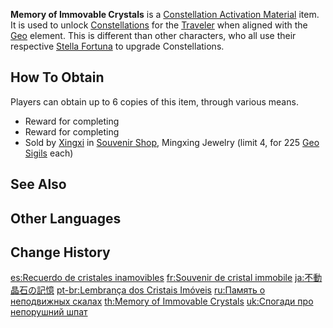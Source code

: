 {{Item Infobox
|id           = 000917
|image        = Item Memory of Immovable Crystals.png
|type         = Constellation Activation Materials
|group        = Memories
|quality      = 5
|description  = The missing star from the Talents of a Geo-aligned Traveler.
|source1      = [[Liyue]] [[Archon Quest]] Reward
|source2      = Sold by [[Xingxi]] in [[Souvenir Shop]]
}}
'''Memory of Immovable Crystals''' is a [[Constellation Activation Material]] item. It is used to unlock [[Constellation]]s for the [[Traveler]] when aligned with the [[Geo]] element. This is different than other characters, who all use their respective [[Stella Fortuna]] to upgrade Constellations.

==How To Obtain==
Players can obtain up to 6 copies of this item, through various means.
* Reward for completing {{Quest|Farewell, Archaic Lord}}
* Reward for completing {{Quest|A New Star Approaches}}
* Sold by [[Xingxi]] in [[Souvenir Shop]], Mingxing Jewelry (limit 4, for 225 [[Geo Sigil]]s each)

==See Also==
{{Items by Category List|Memories}}

==Other Languages==
{{Other Languages
|en        = Memory of Immovable Crystals
|zhs       = 不动晶石的记忆
|zhs_rm    = Bùdòng Jīngshí de Jìyì
|zht       = 不動晶石的記憶
|zht_rm    = Bùdòng Jīngshí de Jìyì
|zh_tl     = Memories of Unmoving Crystal Rock
|ja        = 不動晶石の記憶
|ja_rm     = Fudou Shouseki no Kioku
|ja_tl     = Memories of Unmoving Crystal Rock
|ko        = 부동 수정석의 기억
|ko_rm     = Budong Sujeongseok-ui Gieok
|ko_tl     = Memories of Unmoving Crystal Stone
|es        = Recuerdo de cristales inamovibles
|es_tl     = Memory of Immovable Crystals
|fr        = Souvenir de cristal immobile
|fr_tl     = Memory of Immovable Crystal
|ru        = Память о неподвижных скалах
|ru_tl     = Memory of Immovable Rocks
|th        = Memory of Immovable Crystals
|vi        = {{tt|Ký Ức|記憶}} {{tt|Kết Tinh|結晶}} {{tt|Bất Động|不動}}
|vi_tl     = Memories of Unmoving Crystal
|de        = Erinnerung der unbeweglichen Kristalle
|de_tl     = Memory of Immovable Crystals
|id        = Memory of Immovable Crystals
|pt        = Lembrança dos Cristais Imóveis
|pt_tl     = 
|tr        = Kristal Hazinelerin Hatırası
|tr_tl     = Memory of Crystal Treasures
|it        = Memoria dei cristalli immobili
|it_tl     = Memory of Immovable Crystal
}}

==Change History==
{{Change History|1.0}}

[[es:Recuerdo de cristales inamovibles]]
[[fr:Souvenir de cristal immobile]]
[[ja:不動晶石の記憶]]
[[pt-br:Lembrança dos Cristais Imóveis]]
[[ru:Память о неподвижных скалах]]
[[th:Memory of Immovable Crystals]]
[[uk:Спогади про непорушний шпат]]
